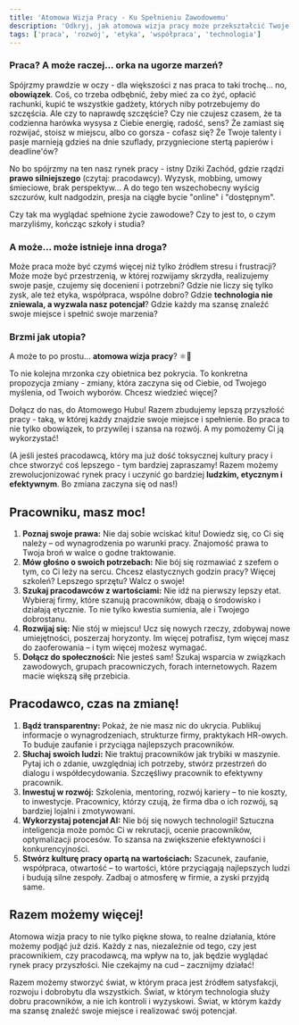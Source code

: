 ```yaml
---
title: 'Atomowa Wizja Pracy - Ku Spełnieniu Zawodowemu'
description: 'Odkryj, jak atomowa wizja pracy może przekształcić Twoje życie zawodowe, dając Ci przestrzeń do rozwoju, realizacji pasji i znalezienia prawdziwego spełnienia.'
tags: ['praca', 'rozwój', 'etyka', 'współpraca', 'technologia']
---
```


### Praca? A może raczej... orka na ugorze marzeń?

Spójrzmy prawdzie w oczy - dla większości z nas praca to taki trochę... no, **obowiązek**. Coś, co trzeba odbębnić, żeby mieć za co żyć, opłacić rachunki, kupić te wszystkie gadżety, których niby potrzebujemy do szczęścia. Ale czy to naprawdę szczęście? Czy nie czujesz czasem, że ta codzienna harówka wysysa z Ciebie energię, radość, sens? Że zamiast się rozwijać, stoisz w miejscu, albo co gorsza - cofasz się? Że Twoje talenty i pasje marnieją gdzieś na dnie szuflady, przygniecione stertą papierów i deadline'ów?

No bo spójrzmy na ten nasz rynek pracy - istny Dziki Zachód, gdzie rządzi **prawo silniejszego** (czytaj: pracodawcy). Wyzysk, mobbing, umowy śmieciowe, brak perspektyw... A do tego ten wszechobecny wyścig szczurów, kult nadgodzin, presja na ciągłe bycie "online" i "dostępnym".

Czy tak ma wyglądać spełnione życie zawodowe? Czy to jest to, o czym marzyliśmy, kończąc szkoły i studia?

### A może... może istnieje inna droga?

Może praca może być czymś więcej niż tylko źródłem stresu i frustracji? Może może być przestrzenią, w której rozwijamy skrzydła, realizujemy swoje pasje, czujemy się docenieni i potrzebni? Gdzie nie liczy się tylko zysk, ale też etyka, współpraca, wspólne dobro? Gdzie **technologia nie zniewala, a wyzwala nasz potencjał**? Gdzie każdy ma szansę znaleźć swoje miejsce i spełnić swoje marzenia?

### Brzmi jak utopia?

A może to po prostu... **atomowa wizja pracy**? ⚛️💼

To nie kolejna mrzonka czy obietnica bez pokrycia. To konkretna propozycja zmiany - zmiany, która zaczyna się od Ciebie, od Twojego myślenia, od Twoich wyborów. Chcesz wiedzieć więcej?

Dołącz do nas, do Atomowego Hubu! Razem zbudujemy lepszą przyszłość pracy - taką, w której każdy znajdzie swoje miejsce i spełnienie. Bo praca to nie tylko obowiązek, to przywilej i szansa na rozwój. A my pomożemy Ci ją wykorzystać!

(A jeśli jesteś pracodawcą, który ma już dość toksycznej kultury pracy i chce stworzyć coś lepszego - tym bardziej zapraszamy! Razem możemy zrewolucjonizować rynek pracy i uczynić go bardziej **ludzkim, etycznym i efektywnym**. Bo zmiana zaczyna się od nas!)

## Pracowniku, masz moc!

1. **Poznaj swoje prawa:** Nie daj sobie wciskać kitu! Dowiedz się, co Ci się należy – od wynagrodzenia po warunki pracy. Znajomość prawa to Twoja broń w walce o godne traktowanie.
2. **Mów głośno o swoich potrzebach:** Nie bój się rozmawiać z szefem o tym, co Ci leży na sercu. Chcesz elastycznych godzin pracy? Więcej szkoleń? Lepszego sprzętu? Walcz o swoje!
3. **Szukaj pracodawców z wartościami:** Nie idź na pierwszy lepszy etat. Wybieraj firmy, które szanują pracowników, dbają o środowisko i działają etycznie. To nie tylko kwestia sumienia, ale i Twojego dobrostanu.
4. **Rozwijaj się:** Nie stój w miejscu! Ucz się nowych rzeczy, zdobywaj nowe umiejętności, poszerzaj horyzonty. Im więcej potrafisz, tym więcej masz do zaoferowania – i tym więcej możesz wymagać.
5. **Dołącz do społeczności:** Nie jesteś sam! Szukaj wsparcia w związkach zawodowych, grupach pracowniczych, forach internetowych. Razem macie większą siłę przebicia.

## Pracodawco, czas na zmianę!

1. **Bądź transparentny:** Pokaż, że nie masz nic do ukrycia. Publikuj informacje o wynagrodzeniach, strukturze firmy, praktykach HR-owych. To buduje zaufanie i przyciąga najlepszych pracowników.
2. **Słuchaj swoich ludzi:** Nie traktuj pracowników jak trybiki w maszynie. Pytaj ich o zdanie, uwzględniaj ich potrzeby, stwórz przestrzeń do dialogu i współdecydowania. Szczęśliwy pracownik to efektywny pracownik.
3. **Inwestuj w rozwój:** Szkolenia, mentoring, rozwój kariery – to nie koszty, to inwestycje. Pracownicy, którzy czują, że firma dba o ich rozwój, są bardziej lojalni i zmotywowani.
4. **Wykorzystaj potencjał AI:** Nie bój się nowych technologii! Sztuczna inteligencja może pomóc Ci w rekrutacji, ocenie pracowników, optymalizacji procesów. To szansa na zwiększenie efektywności i konkurencyjności.
5. **Stwórz kulturę pracy opartą na wartościach:** Szacunek, zaufanie, współpraca, otwartość – to wartości, które przyciągają najlepszych ludzi i budują silne zespoły. Zadbaj o atmosferę w firmie, a zyski przyjdą same.

## Razem możemy więcej!

Atomowa wizja pracy to nie tylko piękne słowa, to realne działania, które możemy podjąć już dziś. Każdy z nas, niezależnie od tego, czy jest pracownikiem, czy pracodawcą, ma wpływ na to, jak będzie wyglądać rynek pracy przyszłości. Nie czekajmy na cud – zacznijmy działać!

Razem możemy stworzyć świat, w którym praca jest źródłem satysfakcji, rozwoju i dobrobytu dla wszystkich. Świat, w którym technologia służy dobru pracowników, a nie ich kontroli i wyzyskowi. Świat, w którym każdy ma szansę znaleźć swoje miejsce i realizować swój potencjał.
